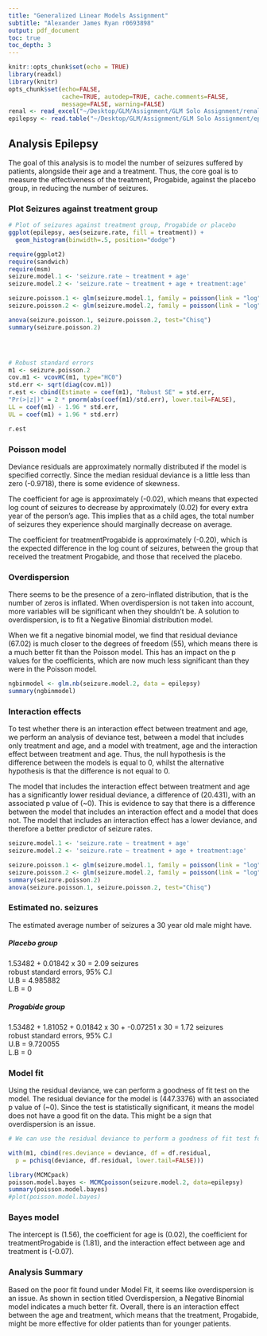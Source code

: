 ```yaml
---
title: "Generalized Linear Models Assignment"
subtitle: "Alexander James Ryan r0693898"
output: pdf_document
toc: true
toc_depth: 3
---
```


```r
knitr::opts_chunk$set(echo = TRUE)
library(readxl)
library(knitr)
opts_chunk$set(echo=FALSE,
               cache=TRUE, autodep=TRUE, cache.comments=FALSE,
               message=FALSE, warning=FALSE)
renal <- read_excel("~/Desktop/GLM/Assignment/GLM Solo Assignment/renal.xlsx")
epilepsy <- read.table("~/Desktop/GLM/Assignment/GLM Solo Assignment/epilepsy.txt", header = TRUE)
```

## Analysis Epilepsy

The goal of this analysis is to model the number of seizures suffered by patients, alongside their age and a treatment. Thus, the core goal is to measure the effectiveness of the treatment, Progabide, against the placebo group, in reducing the number of seizures.

### Plot Seizures against treatment group

``` r
# Plot of seizures against treatment group, Progabide or placebo
ggplot(epilepsy, aes(seizure.rate, fill = treatment)) +
  geom_histogram(binwidth=.5, position="dodge")
```


```r
require(ggplot2)
require(sandwich)
require(msm)
seizure.model.1 <- 'seizure.rate ~ treatment + age'
seizure.model.2 <- 'seizure.rate ~ treatment + age + treatment:age'

seizure.poisson.1 <- glm(seizure.model.1, family = poisson(link = "log"), data = epilepsy)
seizure.poisson.2 <- glm(seizure.model.2, family = poisson(link = "log"), data = epilepsy)

anova(seizure.poisson.1, seizure.poisson.2, test="Chisq")
summary(seizure.poisson.2)




# Robust standard errors
m1 <- seizure.poisson.2
cov.m1 <- vcovHC(m1, type="HC0")
std.err <- sqrt(diag(cov.m1))
r.est <- cbind(Estimate = coef(m1), "Robust SE" = std.err,
"Pr(>|z|)" = 2 * pnorm(abs(coef(m1)/std.err), lower.tail=FALSE),
LL = coef(m1) - 1.96 * std.err,
UL = coef(m1) + 1.96 * std.err)

r.est
```

### Poisson model

Deviance residuals are approximately normally distributed if the model is specified correctly. Since the median residual deviance is a little less than zero (-0.9718), there is some evidence of skewness.

The coefficient for age is approximately (-0.02), which means that expected log count of seizures to decrease by approximately (0.02) for every extra year of the person's age. This implies that as a child ages, the total number of seizures they experience should marginally decrease on average.

The coefficient for treatmentProgabide is approximately (-0.20), which is the expected difference in the log count of seizures, between the group that received the treatment Progabide, and those that received the placebo. 

### Overdispersion
There seems to be the presence of a zero-inflated distribution, that is the number of zeros is inflated. When overdispersion is not taken into account, more variables will be significant when they shouldn't be. A solution to overdispersion, is to fit a Negative Binomial distribution model.

When we fit a negative binomial model, we find that residual deviance (67.02) is much closer to the degrees of freedom (55), which means there is a much better fit than the Poisson model. This has an impact on the p values for the coefficients, which are now much less significant than they were in the Poisson model.
```r
ngbinmodel <- glm.nb(seizure.model.2, data = epilepsy)
summary(ngbinmodel)
```

### Interaction effects

To test whether there is an interaction effect between treatment and age, we perform an analysis of deviance test, between a model that includes only treatment and age, and a model with treatment, age and the interaction effect between treatment and age. Thus, the null hypothesis is the difference between the models is equal to 0, whilst the alternative hypothesis is that the difference is not equal to 0.

The model that includes the interaction effect between treatment and age has a significantly lower residual deviance, a difference of (20.431), with an associated p value of (~0). 
This is evidence to say that there is a difference between the model that includes an interaction effect and a model that does not. The model that includes an interaction effect has a lower deviance, and therefore a better predictor of seizure rates.

```r
seizure.model.1 <- 'seizure.rate ~ treatment + age'
seizure.model.2 <- 'seizure.rate ~ treatment + age + treatment:age'

seizure.poisson.1 <- glm(seizure.model.1, family = poisson(link = "log"), data = epilepsy)
seizure.poisson.2 <- glm(seizure.model.2, family = poisson(link = "log"), data = epilepsy)
summary(seizure.poisson.2)
anova(seizure.poisson.1, seizure.poisson.2, test="Chisq")
```

### Estimated no. seizures
The estimated average number of seizures a 30 year old male might have.

##### Placebo group
1.53482 + 0.01842 x 30 = 2.09 seizures   
robust standard errors, 95% C.I  
U.B = 4.985882  
L.B = 0  

##### Progabide group  
1.53482 + 1.81052 + 0.01842 x 30 + -0.07251 x 30 = 1.72 seizures   
robust standard errors, 95% C.I  
U.B = 9.720055  
L.B = 0  

### Model fit

Using the residual deviance, we can perform a goodness of fit test on the model. The residual deviance for the model is (447.3376) with an associated p value of (~0). Since the test is statistically significant, it means the model does not have a good fit on the data. This might be a sign that overdispersion is an issue.
```r
# We can use the residual deviance to perform a goodness of fit test for the overall model. The residual deviance is the difference between the deviance of the current model and the maximum deviance of the ideal model where the predicted values are identical to the observed. Therefore, if the residual difference is small enough, the goodness of fit test will not be significant, indicating that the model fits the data. We conclude that the model fits reasonably well because the goodness-of-fit chi-squared test is not statistically significant. If the test had been statistically significant, it would indicate that the data do not fit the model well. In that situation, we may try to determine if there are omitted predictor variables, if our linearity assumption holds and/or if there is an issue of over-dispersion.

with(m1, cbind(res.deviance = deviance, df = df.residual,
  p = pchisq(deviance, df.residual, lower.tail=FALSE)))
```

```r
library(MCMCpack)
poisson.model.bayes <- MCMCpoisson(seizure.model.2, data=epilepsy)
summary(poisson.model.bayes)
#plot(poisson.model.bayes)
```

### Bayes model
The intercept is (1.56), the coefficient for age is (0.02), the coefficient for treatmentProgabide is (1.81), and the interaction effect between age and treatment is (-0.07).

### Analysis Summary
Based on the poor fit found under Model Fit, it seems like overdispersion is an issue. As shown in section titled Overdispersion, a Negative Binomial model indicates a much better fit. 
Overall, there is an interaction effect between the age and treatment, which means that the treatment, Progabide, might be more effective for older patients than for younger patients. 

